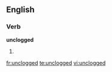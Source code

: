 ==English==

===Verb===
'''unclogged'''

# {{present participle of|unclog}}

[[fr:unclogged]]
[[te:unclogged]]
[[vi:unclogged]]